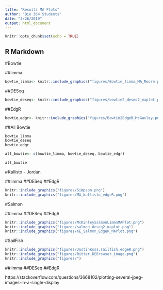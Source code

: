 ```yaml
---
title: "Results MA Plots"
author: "Bio 364 Students"
date: "3/26/2019"
output: html_document
---
```


```r
knitr::opts_chunk$set(echo = TRUE)
```

## R Markdown

#Bowtie

##limma
```r
bowtie_limma<- knitr::include_graphics("figures/Bowtie_limma_MA_Moore.png") 
```

##DESeq
```r
bowtie_deseq<- knitr::include_graphics("figures/bowtie2_deseq2_maplot.png") 
```

##EdgR
```r
bowtie_edgr<- knitr::include_graphics("figures/Bowtie2EdgeR_McGauley.png") 
```


##All Bowtie
```r
bowtie_limma
bowtie_deseq
bowtie_edgr

all_bowtie<- c(bowtie_limma, bowtie_deseq, bowtie_edgr)

all_bowtie
```



#Kallisto - Jordan


##limma
##DESeq
##EdgR

```r
knitr::include_graphics("figures/Simpson.png") 
knitr::include_graphics("figures/MA_kallisto_edgeR.png")

```




#Salmon

##limma
##DESeq
##EdgR

```r
knitr::include_graphics("figures/McKinleySalmonLimmaMAPlot.png")
knitr::include_graphics("figures/salmon_deseq2_maplot.png") 
knitr::include_graphics("figures/KE_Salmon_EdgeR_MAPlot.png") 
```

#SailFish


```r
knitr::include_graphics("figures/JustinKoss.sailfish.edgeR.png") 
knitr::include_graphics("figures/Ritter_DEBrowser_image.png") 
knitr::include_graphics("figures/") 
```

##limma
##DESeq
##EdgR

https://stackoverflow.com/questions/3668102/plotting-several-jpeg-images-in-a-single-display